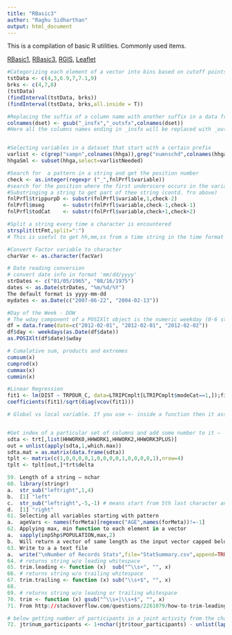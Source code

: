 ```yaml
---
title: "RBasic3"
author: "Raghu Sidharthan"
output: html_document
---
```


This is a compilation of basic R utilities. Commonly used items.

[RBasic1](RBasic1),
[RBasic3](RBasic2),
[RGIS](RGIS),
[Leaflet](Leaflet)

```r
#Categorizing each element of a vector into bins based on cutoff points
tstData <- c(4,3,6.9,7,7.1,9)
brks <- c(4,7,8)
(tstData)
(findInterval(tstData, brks))
(findInterval(tstData, brks,all.inside = T))
```

```r
#Replacing the suffix of a column name with another suffix in a data frame
colnames(dset) <- gsub("_insfx","_outsfx",colnames(dset))
#Here all the columns names ending in _insfx will be replaced with _outsfx


#Selecting variables in a dataset that start with a certain prefix
varlist <- c(grep("sampn",colnames(hhga)),grep("numnschd",colnames(hhga)))
hhgaSml <- subset(hhga,select=varlistNeeded)

#Search for  a pattern in a string and get the position number
check <- as.integer(regexpr ("_",fnlPrfl$variable)) 
#search for the position where the first underscore occurs in the variable fnlPrfl$variable
#Substringing a string to get part of thee string (contd. fro above)
fnlPrfl$trippurpD <- substr(fnlPrfl$variable,1,check-2)
fnlPrfl$mseg      <- substr(fnlPrfl$variable,check-1,check-1)
fnlPrfl$todCat    <- substr(fnlPrfl$variable,check+1,check+2)

#Split a string every time a character is encountered
strsplit(ttFmt,split=":")
# This is useful to get hh,mm,ss from a time string in the time format

#Convert Factor variable to character
charVar <- as.character(facVar)

# Date reading conversion
# convert date info in format 'mm/dd/yyyy'
strDates <- c("01/05/1965", "08/16/1975")
dates <- as.Date(strDates, "%m/%d/%Y")
The default format is yyyy-mm-dd
mydates <- as.Date(c("2007-06-22", "2004-02-13"))

#Day of the Week - DOW 
# The wday component of a POSIXlt object is the numeric weekday (0-6 starting on Sunday).
df = data.frame(date=c("2012-02-01", "2012-02-01", "2012-02-02")) 
df$day <- weekdays(as.Date(df$date))
as.POSIXlt(df$date)$wday

# Cumalative sum, products and extremes
cumsum(x)
cumprod(x)
cummax(x)
cummin(x)

#Linear Regression
fit1 <- lm(DIST ~ TRPDUR_C, data=LTRIPCmplt[LTRIPCmplt$modeCat==1,]);fit1
coefficients(fit1)/sqrt(diag(vcov(fit1)))

# Global vs local variable. If you use <- inside a function then it assigns to local. IF you use <<- then it assigns to global variable


#Get index of a particular set of columns and add some number to it – 
sdta <- trt[,list(HHWORK0,HHWORK1,HHWORK2,HHWORK3PLUS)]
out = unlist(apply(sdta,1,which.max))
sdta.mat = as.matrix(data.frame(sdta))
tplt <- matrix(c(1,0,0,0,0,1,0,0,0,0,1,0,0,0,0,1),nrow=4)
tplt <- tplt[out,]*trt$delta


```

```r
59.	Length of a string – nchar
60.	library(stringr)
a.	str_sub("leftright",1,4)
b.	[1] "left"
c.	str_sub("leftright",-5,-1) # means start from 5th last character and go to the 1st last character
d.	[1] "right"
61.	Selecting all variables starting with pattern
a.	ageVars <- names(forMeta)[regexec("AGE",names(forMeta))!=-1]
62.	Applying max, min function to each element in a vector
a.	sapply(inpShp$POPULATION,max,2)
b.	Will return a vector of same length as the input vector capped below at 2.
63.	Write to a a text file
a.	write("\nNumber of Records Stats",file="StatSummary.csv",append=TRUE)
64.	# returns string w/o leading whitespace
65.	trim.leading <- function (x)  sub("^\\s+", "", x)
66.	# returns string w/o trailing whitespace
67.	trim.trailing <- function (x) sub("\\s+$", "", x)
68.	
69.	# returns string w/o leading or trailing whitespace
70.	trim <- function (x) gsub("^\\s+|\\s+$", "", x)
71.	From http://stackoverflow.com/questions/2261079/how-to-trim-leading-and-trailing-whitespace-in-r

# below getting number of participants in a joint activity from the character string
72. jtr$num_participants <- 1+nchar(jtr$tour_participants) - unlist(lapply(gsub(" ", "", jtr$tour_participants, fixed = TRUE),nchar))
```
